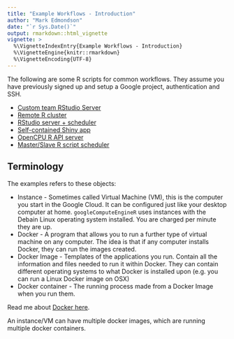 ```yaml
---
title: "Example Workflows - Introduction"
author: "Mark Edmondson"
date: "`r Sys.Date()`"
output: rmarkdown::html_vignette
vignette: >
  %\VignetteIndexEntry{Example Workflows - Introduction}
  %\VignetteEngine{knitr::rmarkdown}
  %\VignetteEncoding{UTF-8}
---
```


The following are some R scripts for common workflows.  They assume you have previously signed up and setup a Google project, authentication and SSH.

* [Custom team RStudio Server](rstudio-team.html)
* [Remote R cluster](remote-cluster.html)
* [RStudio server + scheduler](single-scheduler.html)
* [Self-contained Shiny app](shiny-app.html)
* [OpenCPU R API server](opencpu-api-server.html)
* [Master/Slave R script scheduler](scheduled-rscripts.html)

## Terminology

The examples refers to these objects:

* Instance - Sometimes called Virtual Machine (VM), this is the computer you start in the Google Cloud.  It can be configured just like your desktop computer at home.  `googleComputeEngineR` uses instances with the Debain Linux operating system installed. You are charged per minute they are up. 
* Docker - A program that allows you to run a further type of virtual machine on any computer.  The idea is that if any computer installs Docker, they can run the images created. 
* Docker Image - Templates of the applications you run. Contain all the information and files needed to run it within Docker.  They can contain different operating systems to what Docker is installed upon (e.g. you can run a Linux Docker image on OSX)
* Docker container - The running process made from a Docker Image when you run them.   

Read me about [Docker here](https://www.docker.com/).

An instance/VM can have multiple docker images, which are running multiple docker containers. 

